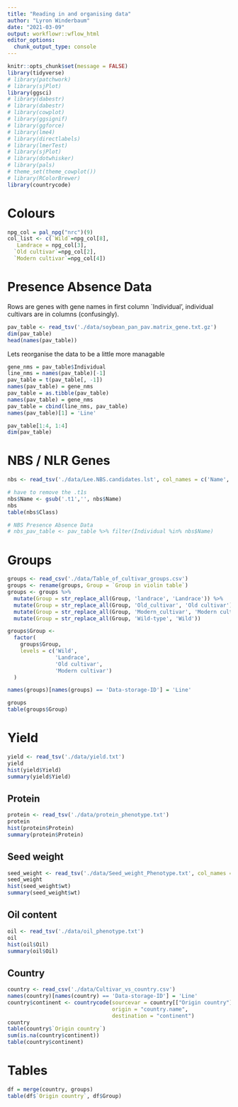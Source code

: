 ```yaml
---
title: "Reading in and organising data"
author: "Lyron Winderbaum"
date: "2021-03-09"
output: workflowr::wflow_html
editor_options:
  chunk_output_type: console
---
```


```r
knitr::opts_chunk$set(message = FALSE) 
library(tidyverse)
# library(patchwork)
# library(sjPlot)
library(ggsci)
# library(dabestr)
# library(dabestr)
# library(cowplot)
# library(ggsignif)
# library(ggforce)
# library(lme4)
# library(directlabels)
# library(lmerTest)
# library(sjPlot)
# library(dotwhisker)
# library(pals)
# theme_set(theme_cowplot())
# library(RColorBrewer)
library(countrycode)
```


# Colours

```r
npg_col = pal_npg("nrc")(9)
col_list <- c(`Wild`=npg_col[8],
   Landrace = npg_col[3],
  `Old cultivar`=npg_col[2],
  `Modern cultivar`=npg_col[4])
```


# Presence Absence Data

Rows are genes with gene names in first column `Individual', individual 
cultivars are in columns (confusingly).

```r
pav_table <- read_tsv('./data/soybean_pan_pav.matrix_gene.txt.gz')
dim(pav_table)
head(names(pav_table))
```

Lets reorganise the data to be a little more managable
```r
gene_nms = pav_table$Individual
line_nms = names(pav_table)[-1]
pav_table = t(pav_table[, -1])
names(pav_table) = gene_nms
pav_table = as.tibble(pav_table)
names(pav_table) = gene_nms
pav_table = cbind(line_nms, pav_table)
names(pav_table)[1] = 'Line'

pav_table[1:4, 1:4]
dim(pav_table)
```



# NBS / NLR Genes

```r
nbs <- read_tsv('./data/Lee.NBS.candidates.lst', col_names = c('Name', 'Class'))

# have to remove the .t1s 
nbs$Name <- gsub('.t1','', nbs$Name)
nbs
table(nbs$Class)

# NBS Presence Absence Data
# nbs_pav_table <- pav_table %>% filter(Individual %in% nbs$Name)
```

# Groups

```r
groups <- read_csv('./data/Table_of_cultivar_groups.csv')
groups <- rename(groups, Group = `Group in violin table`)
groups <- groups %>% 
  mutate(Group = str_replace_all(Group, 'landrace', 'Landrace')) %>%
  mutate(Group = str_replace_all(Group, 'Old_cultivar', 'Old cultivar')) %>%
  mutate(Group = str_replace_all(Group, 'Modern_cultivar', 'Modern cultivar')) %>%
  mutate(Group = str_replace_all(Group, 'Wild-type', 'Wild'))

groups$Group <-
  factor(
    groups$Group,
    levels = c('Wild',
               'Landrace',
               'Old cultivar',
               'Modern cultivar')
  )

names(groups)[names(groups) == 'Data-storage-ID'] = 'Line'

groups
table(groups$Group)
```


# Yield

```r
yield <- read_tsv('./data/yield.txt')
yield
hist(yield$Yield)
summary(yield$Yield)
```



## Protein

```r
protein <- read_tsv('./data/protein_phenotype.txt')
protein
hist(protein$Protein)
summary(protein$Protein)
```


## Seed weight

```r
seed_weight <- read_tsv('./data/Seed_weight_Phenotype.txt', col_names = c('names', 'wt'))
seed_weight
hist(seed_weight$wt)
summary(seed_weight$wt)
```


## Oil content


```r
oil <- read_tsv('./data/oil_phenotype.txt')
oil
hist(oil$Oil)
summary(oil$Oil)
```



## Country

```r
country <- read_csv('./data/Cultivar_vs_country.csv')
names(country)[names(country) == 'Data-storage-ID'] = 'Line'
country$continent <- countrycode(sourcevar = country[["Origin country"]],
                                 origin = "country.name",
                                 destination = "continent")
country
table(country$`Origin country`)
sum(is.na(country$continent))
table(country$continent)
```



# Tables

```r
df = merge(country, groups)
table(df$`Origin country`, df$Group)
```


